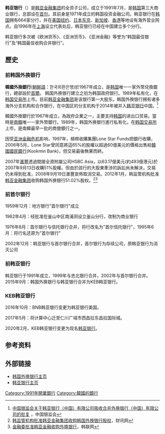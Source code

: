 {{Infobox company
|company_name = 韩亚银行<br />하나은행
|company_logo = [[File:뉴하나은행.jpg|230px]]
|company_type = [[韩国交易所|韩国交易所]][[上市公司|上市公司]]
|image         = Flagship Branch of Hana Bank.jpg
|image_caption = 首爾明洞旗艦分行
|slogan = 智能银行
|foundation = 1991年
|location = {{KOR}}[[首尔|首尔]]
|industry = [[金融|金融]]
|num_employees =12,380
|homepage = [http://www.hanabank.com]
|revenue = {{profit}} US$3.56 billion (2010年)
|net_income = {{profit}} ₩1,010.8 billion  (2010年)
}}
'''韩亚银行'''（{{lang-ko|하나은행}}）是[[韩亚金融集团|韩亚金融集团]]的全资子公司，成立于1991年7月，是[[韩国|韩国]]第三大商业银行，总部设在[[首尔|首尔]]。其前身是1971年成立的韩国投资金融公司。韩亚银行在[[韩国|韩国]]拥有664家分行，并在[[美国|美国]][[纽约|纽约]]、[[日本|日本]][[东京|东京]]、[[新加坡|新加坡]]、[[香港|香港]]等地设有海外营业网点。自1996年在[[上海|上海]]设立代表处后，韩亚银行已经在中国建立多个分行。

韩亚银行多次被《欧洲货币》、《亚洲货币》、《亚洲金融》等誉为“韩国最佳银行”及“韩国最佳收购合并银行”。

==歷史==

=== 前韩国外换银行 ===
{{Infobox company
| company_name = 韩国外换银行 / KEB
| company_logo = [[File:KEB.jpg|300px]]
| company_type = 金融
| foundation = 1967年
| defunct = 2015年9月1日
| successor = [[韩亚銀行|韩亚銀行]]
| location = {{flagicon|South Korea}}[[韩国|韩国]][[首尔|首尔]]
| key_people = 尹庸老（行长）
| industry = 银行业
| products = 金融产品
| revenue =
| operating_income =
| net_income = 1,330.8 billion won (1H2011)
| num_employees = 5,695 (2007年)
| homepage = [http://www.keb.co.kr/english KEB Hana online]
}}
{{Infobox Korean name
| hangul = 한국외환은행
| hanja = 韓國外換銀行
| rr = Hanguk Wihwan Eunhaeng
| mr = Oehwan Ŭnhaeng
}}
'''韓國外換銀行'''([[朝鮮語|朝鮮語]]：한국외환은행)於1967年成立，是[[韩国|韩国]]唯一一家外幣兌換銀行，總部設於[[首爾|首爾]]。 韩国外换银行建立之初为韩国政府银行。1989年私有化，在[[韩国交易所|韩国交易所]]上市。目前[[韩亚金融集团|韩亚金融集团]]是该银行第一大股东。韩国外换银行拥有诸多海外分支机构和合作银行，在中国区的分支机构于2014年被并入[[韩亚银行|韩亚银行]]中国。<ref>[http://www.cbrc.gov.cn/govView_BA84F03AB503412F9AB571D19CFAC123.html 中国银监会关于韩亚银行（中国）有限公司吸收合并外换银行（中国）有限公司的批复] {{Wayback|url=http://www.cbrc.gov.cn/govView_BA84F03AB503412F9AB571D19CFAC123.html |date=20170207031625 }}，中国银监会</ref>

韓國外換銀行於1967年成立，為政府企業之一，主要支持[[韩国|韩国]]的进出口贸易。當時是[[南韓|南韓]]唯一一家外幣銀行。1989年，韩国外换银行進行私有化，在[[韩国交易所|韩国交易所]]上市，是南韓最早一批的商營銀行之一。

因受[[亚洲金融危机|亚洲金融危机]]影响，1997年，槓桿收購集團Lone Star Funds把銀行收購，2006年5月，Lone Star曾同意將這65%的股權以超過60億美元的價格出售給[[國民銀行_(韓國)|韓國國民銀行]](Kookmin Bank)，但交易最後無果而終。

2007年[[滙豐|滙豐]]透過間接全資附屬公司HSBC Asia，以63.17億美元(約493億港元)於2007年9月13日收購51%股權。但由於該行的大股東牽涉的訴訟尚未解決，交易仍未得到批准，2008年9月19日滙豐宣佈取消交易。2012年1月，韩监管机构批准[[韩亚金融集团|韩亚金融集团]]收购韩国外换银行51.02%股权。<ref>[http://international.caixun.com/content/20120127/NE035513.html 韩监管机构批准韩亚金融集团收购韩国外换银行股权]{{dead link|date=2018年5月 |bot=InternetArchiveBot |fix-attempted=yes }}，财讯网</ref><ref>[http://chinese.yonhapnews.co.kr/allheadlines/2012/01/27/0200000000ACK20120127002500881.HTML 金融委批准韩亚金融收购外换银行]，韩联网</ref>

=== 前首尔银行 ===
1959年12月：地方银行"首尔银行"成立

1962年4月：经批准在釜山中区南浦洞设立釜山分行，改制为商业银行

1976年8月：首尔银行与信托银行合并，将行改名为"首尔信托银行"，1995年6月：将行名还原为"首尔银行"

2002年12月：韩亚银行与首尔银行合并，首尔银行为存续公司，原韩亚银行为消灭公司

=== 前韩亚银行 ===
韩亚银行于1991年成立，1999年与忠北银行合并，2002年与首尔银行合并。2015年9月：韩国外换银行与韩亚银行合并为KEB韩亚银行。

=== KEB韩亚银行 ===
2016年10月：BNB韩亚银行变更为韩亚银行美国。

2017年5月：将计算中心迁至仁川广域市西昌拉东昌拉国际城。

2020年2月，KEB韩亚银行变更为现名[[韩亚银行|韩亚银行]]。

==参考资料==
{{reflist}}

==外部链接==
*[https://web.archive.org/web/20100910104827/http://www.keb.co.kr/IBS/multi_lang/ncompany/chg/KBI1102P.jsp 韩国外换银行主页]
*[http://www.hanabank.cn/hana/cn/main.shtml 韩亚银行主页]

{{韓國的銀行}}
{{中華民國銀行}}
{{香港银行业}}
{{中华人民共和国银行}}
{{DEFAULTSORT:Hana Eunhaeng}}
[[Category:1991年開業銀行|Category:1991年開業銀行]]
[[Category:韓國的銀行|Category:韓國的銀行]]